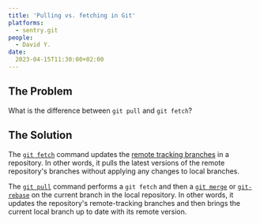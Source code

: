 ```yaml
---
title: 'Pulling vs. fetching in Git'
platforms: 
  - sentry.git
people: 
  - David Y.
date: 
  2023-04-15T11:30:00+02:00
---
```


## The Problem

What is the difference between `git pull` and `git fetch`?

## The Solution

The [`git fetch`](https://git-scm.com/docs/git-fetch) command updates the [remote tracking branches](https://git-scm.com/book/en/v2/Git-Branching-Remote-Branches) in a repository. In other words, it pulls the latest versions of the remote repository's branches without applying any changes to local branches.

The [`git pull`](https://git-scm.com/docs/git-pull) command performs a `git fetch` and then a [`git merge`](https://git-scm.com/docs/git-merge) or [`git-rebase`](https://git-scm.com/docs/git-rebase) on the current branch in the local repository. In other words, it updates the repository's remote-tracking branches and then brings the current local branch up to date with its remote version.
